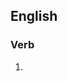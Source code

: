 ==English==

===Verb===
{{head|en|verb form}}

# {{present participle of|presuppose|lang=en|nocat=1}}